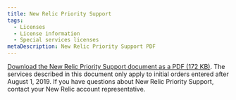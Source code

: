 ```yaml
---
title: New Relic Priority Support
tags:
  - Licenses
  - License information
  - Special services licenses
metaDescription: New Relic Priority Support PDF
---
```


[Download the New Relic Priority Support document as a PDF (172 KB)](/sites/default/files/atoms/files/PrioritySupportEssentials_08012019.pdf "Link opens in a new window"). The services described in this document only apply to initial orders entered after August 1, 2019. If you have questions about New Relic Priority Support, contact your New Relic account representative.
